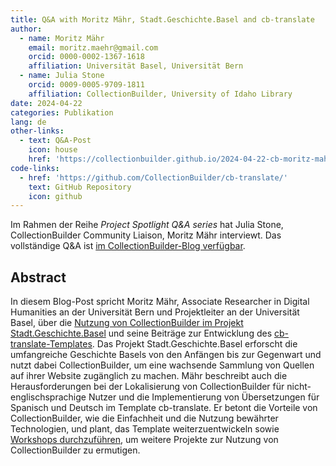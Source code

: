 ```yaml
---
title: Q&A with Moritz Mähr, Stadt.Geschichte.Basel and cb-translate
author:
  - name: Moritz Mähr
    email: moritz.maehr@gmail.com
    orcid: 0000-0002-1367-1618
    affiliation: Universität Basel, Universität Bern
  - name: Julia Stone
    orcid: 0009-0005-9709-1811
    affiliation: CollectionBuilder, University of Idaho Library
date: 2024-04-22
categories: Publikation
lang: de
other-links:
  - text: Q&A-Post
    icon: house
    href: 'https://collectionbuilder.github.io/2024-04-22-cb-moritz-mahr/'
code-links:
  - href: 'https://github.com/CollectionBuilder/cb-translate/'
    text: GitHub Repository
    icon: github
---
```


::: callout-note
Im Rahmen der Reihe *Project Spotlight Q&A series* hat Julia Stone, CollectionBuilder Community Liaison, Moritz Mähr interviewt. Das vollständige Q&A ist [im CollectionBuilder-Blog verfügbar](https://collectionbuilder.github.io/2024-04-22-cb-moritz-mahr/).
:::

## Abstract

In diesem Blog-Post spricht Moritz Mähr, Associate Researcher in Digital Humanities an der Universität Bern und Projektleiter an der Universität Basel, über die [Nutzung von CollectionBuilder im Projekt Stadt.Geschichte.Basel](../../coding/plattform/index.qmd) und seine Beiträge zur Entwicklung des [cb-translate-Templates](https://github.com/CollectionBuilder/cb-translate). Das Projekt Stadt.Geschichte.Basel erforscht die umfangreiche Geschichte Basels von den Anfängen bis zur Gegenwart und nutzt dabei CollectionBuilder, um eine wachsende Sammlung von Quellen auf ihrer Website zugänglich zu machen. Mähr beschreibt auch die Herausforderungen bei der Lokalisierung von CollectionBuilder für nicht-englischsprachige Nutzer und die Implementierung von Übersetzungen für Spanisch und Deutsch im Template cb-translate. Er betont die Vorteile von CollectionBuilder, wie die Einfachheit und die Nutzung bewährter Technologien, und plant, das Template weiterzuentwickeln sowie [Workshops durchzuführen](../../talks-posters/workshop-halle/index.qmd), um weitere Projekte zur Nutzung von CollectionBuilder zu ermutigen.